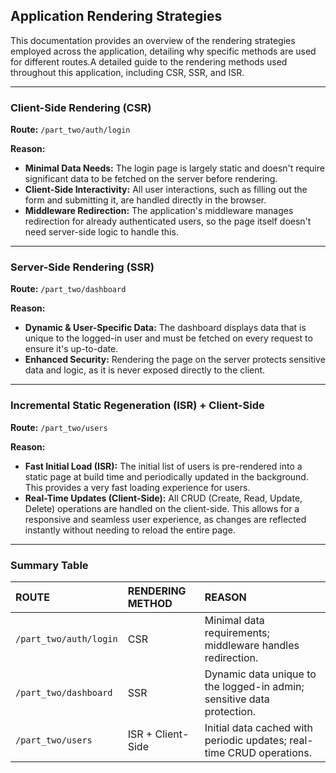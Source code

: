

## Application Rendering Strategies

This documentation provides an overview of the rendering strategies employed across the application, detailing why specific methods are used for different routes.A detailed guide to the rendering methods used throughout this application, including CSR, SSR, and ISR.

---

### Client-Side Rendering (CSR)

**Route:** `/part_two/auth/login`

**Reason:**
*   **Minimal Data Needs:** The login page is largely static and doesn't require significant data to be fetched on the server before rendering.
*   **Client-Side Interactivity:** All user interactions, such as filling out the form and submitting it, are handled directly in the browser.
*   **Middleware Redirection:** The application's middleware manages redirection for already authenticated users, so the page itself doesn't need server-side logic to handle this.

---

### Server-Side Rendering (SSR)

**Route:** `/part_two/dashboard`

**Reason:**
*   **Dynamic & User-Specific Data:** The dashboard displays data that is unique to the logged-in user and must be fetched on every request to ensure it's up-to-date.
*   **Enhanced Security:** Rendering the page on the server protects sensitive data and logic, as it is never exposed directly to the client.

---

### Incremental Static Regeneration (ISR) + Client-Side

**Route:** `/part_two/users`

**Reason:**
*   **Fast Initial Load (ISR):** The initial list of users is pre-rendered into a static page at build time and periodically updated in the background. This provides a very fast loading experience for users.
*   **Real-Time Updates (Client-Side):** All CRUD (Create, Read, Update, Delete) operations are handled on the client-side. This allows for a responsive and seamless user experience, as changes are reflected instantly without needing to reload the entire page.
---

### Summary Table

| ROUTE | RENDERING METHOD | REASON |
| :--- | :--- | :--- |
| `/part_two/auth/login` | CSR | Minimal data requirements; middleware handles redirection. |
| `/part_two/dashboard` | SSR | Dynamic data unique to the logged-in admin; sensitive data protection. |
| `/part_two/users` | ISR + Client-Side | Initial data cached with periodic updates; real-time CRUD operations. |